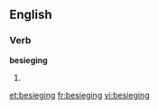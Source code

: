 
==English==

===Verb===
'''besieging'''

# {{present participle of|[[besiege]]}}

[[et:besieging]]
[[fr:besieging]]
[[vi:besieging]]